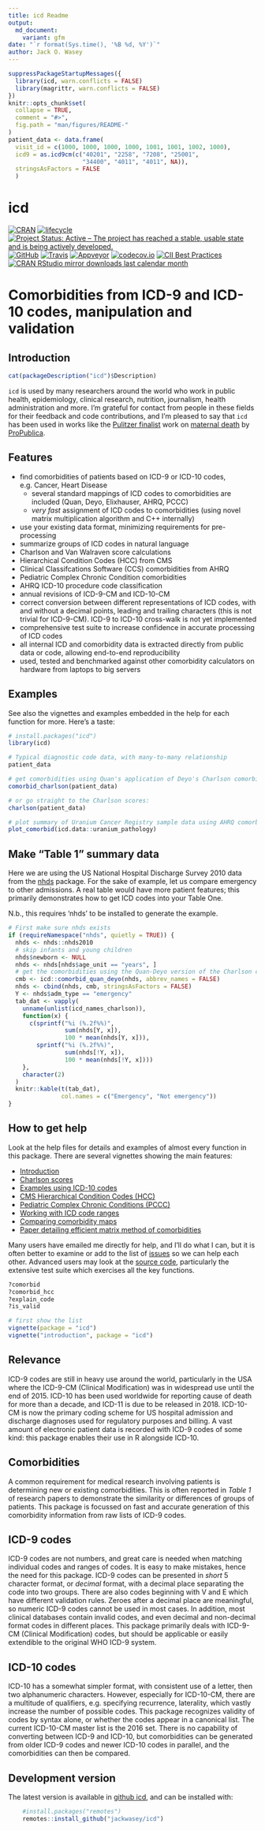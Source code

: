 ```yaml
---
title: icd Readme
output:
  md_document:
    variant: gfm
date: "`r format(Sys.time(), '%B %d, %Y')`"
author: Jack O. Wasey 
---
```

<!--
Copyright (C) 2014 - 2019  Jack O. Wasey

This file is part of icd.

icd is free software: you can redistribute it and/or modify
it under the terms of the GNU General Public License as published by
the Free Software Foundation, either version 3 of the License, or
(at your option) any later version.

icd is distributed in the hope that it will be useful,
but WITHOUT ANY WARRANTY; without even the implied warranty of
MERCHANTABILITY or FITNESS FOR A PARTICULAR PURPOSE. See the
GNU General Public License for more details.

You should have received a copy of the GNU General Public License
along with icd. If not, see <http:#www.gnu.org/licenses/>.
-->

<!-- README.md is generated from README.Rmd. Please edit that file and render with rmarkdown::render("README.Rmd")
-->
```r
suppressPackageStartupMessages({
  library(icd, warn.conflicts = FALSE)
  library(magrittr, warn.conflicts = FALSE)
})
knitr::opts_chunk$set(
  collapse = TRUE,
  comment = "#>",
  fig.path = "man/figures/README-"
)
patient_data <- data.frame(
  visit_id = c(1000, 1000, 1000, 1000, 1001, 1001, 1002, 1000),
  icd9 = as.icd9cm(c("40201", "2258", "7208", "25001",
                     "34400", "4011", "4011", NA)),
  stringsAsFactors = FALSE
  )
```

# icd

<!-- badges: start -->
[![CRAN](https://www.r-pkg.org/badges/version/icd "CRAN")](https://cran.r-project.org/package=icd)
[![lifecycle](https://img.shields.io/badge/lifecycle-stable-blue.svg)](https://www.tidyverse.org/lifecycle/#stable)
[![Project Status: Active – The project has reached a stable, usable state and is being actively developed.](https://www.repostatus.org/badges/latest/active.svg)](https://www.repostatus.org/#active)
[![GitHub](https://img.shields.io/badge/devel%20version-3.4-blue.svg?style=flat "GitHub")](https://github.com/jackwasey/icd)
[![Travis](https://travis-ci.org/jackwasey/icd.svg?branch=master "Travis Build Status")](https://travis-ci.org/jackwasey/icd)
[![Appveyor](https://ci.appveyor.com/api/projects/status/9ncfgxht3n5i8t60/branch/master?svg=true "Appveyor Build Status")](https://ci.appveyor.com/project/jackwasey/icd/branch/master)
[![codecov.io](https://codecov.io/github/jackwasey/icd/coverage.svg?branch=master "Core Code Coverage")](https://codecov.io/github/jackwasey/icd?branch=master)
[![CII Best Practices](https://bestpractices.coreinfrastructure.org/projects/2092/badge)](https://bestpractices.coreinfrastructure.org/projects/2092)
[![CRAN RStudio mirror downloads last calendar month](https://cranlogs.r-pkg.org/badges/icd "RStudio Mirror Downloads Last Calendar Month")](https://cran.r-project.org/package=icd)
<!-- badges: end -->
<!-- [![CRAN RStudio mirror downloads last week](https://cranlogs.r-pkg.org/badges/last-week/icd "RStudio Mirror Downloads Last Week")](https://cran.r-project.org/package=icd) -->

# Comorbidities from ICD-9 and ICD-10 codes, manipulation and validation

## Introduction

```r
cat(packageDescription("icd")$Description)
```

`icd` is used by many researchers around the world who work in public health, epidemiology, clinical research, nutrition, journalism, health administration and more. I'm grateful for contact from people in these fields for their feedback and code contributions, and I'm pleased to say that `icd` has been used in works like the [Pulitzer finalist](http://www.pulitzer.org/finalists/staff-propublica) work on [maternal death](http://www.pulitzer.org/finalists/staff-propublica) by [ProPublica](https://www.propublica.org).

## Features

 * find comorbidities of patients based on ICD-9 or ICD-10 codes, e.g. Cancer, Heart Disease
     + several standard mappings of ICD codes to comorbidities are included (Quan, Deyo, Elixhauser, AHRQ, PCCC)
     + *very fast* assignment of ICD codes to comorbidities (using novel matrix multiplication algorithm and C++ internally)
 * use your existing data format, minimizing requirements for pre-processing
 * summarize groups of ICD codes in natural language
 * Charlson and Van Walraven score calculations
 * Hierarchical Condition Codes (HCC) from CMS
 * Clinical Classifcations Software (CCS) comorbidities from AHRQ
 * Pediatric Complex Chronic Condition comorbidities
 * AHRQ ICD-10 procedure code classification
 * annual revisions of ICD-9-CM and ICD-10-CM
 * correct conversion between different representations of ICD codes, with and without a decimal points, leading and trailing characters (this is not trivial for ICD-9-CM). ICD-9 to ICD-10 cross-walk is not yet implemented
 * comprehensive test suite to increase confidence in accurate processing of ICD codes
 * all internal ICD and comorbidity data is extracted directly from public data or code, allowing end-to-end reproducibility
 * used, tested and benchmarked against other comorbidity calculators on hardware from laptops to big servers

## Examples

See also the vignettes and examples embedded in the help for each function for more. Here's a taste: 

```r
# install.packages("icd")
library(icd)

# Typical diagnostic code data, with many-to-many relationship
patient_data

# get comorbidities using Quan's application of Deyo's Charlson comorbidity groups
comorbid_charlson(patient_data)

# or go straight to the Charlson scores:
charlson(patient_data)

# plot summary of Uranium Cancer Registry sample data using AHRQ comorbidities
plot_comorbid(icd.data::uranium_pathology)
```

## Make "Table 1" summary data

Here we are using the US National Hospital Discharge Survey 2010 data from the [nhds](https://github.com/jackwasey/nhds) package. For the sake of example, let us compare emergency to other admissions. A real table would have more patient features; this primarily demonstrates how to get ICD codes into your Table One.

N.b., this requires 'nhds' to be installed to generate the example.

```r
# First make sure nhds exists
if (requireNamespace("nhds", quietly = TRUE)) {
  nhds <- nhds::nhds2010
  # skip infants and young children
  nhds$newborn <- NULL
  nhds <- nhds[nhds$age_unit == "years", ]
  # get the comorbidities using the Quan-Deyo version of the Charlson categories
  cmb <- icd::comorbid_quan_deyo(nhds, abbrev_names = FALSE)
  nhds <- cbind(nhds, cmb, stringsAsFactors = FALSE)
  Y <- nhds$adm_type == "emergency"
  tab_dat <- vapply(
    unname(unlist(icd_names_charlson)),
    function(x) {
      c(sprintf("%i (%.2f%%)", 
                sum(nhds[Y, x]), 
                100 * mean(nhds[Y, x])),
        sprintf("%i (%.2f%%)",
                sum(nhds[!Y, x]),
                100 * mean(nhds[!Y, x])))
    },
    character(2)
  )
  knitr::kable(t(tab_dat),
               col.names = c("Emergency", "Not emergency"))
}
```

## How to get help

Look at the help files for details and examples of almost every function in this package. There are several vignettes showing the main features:

 - [Introduction](introduction.html)
 - [Charlson scores](charlson-scores.html)
 - [Examples using ICD-10 codes](ICD-10.html)
 - [CMS Hierarchical Condition Codes (HCC)](CMS-HCC.html)
 - [Pediatric Complex Chronic Conditions (PCCC)](PCCC.html)
 - [Working with ICD code ranges](ranges.html)
 - [Comparing comorbidity maps](compare-maps.html)
 - [Paper detailing efficient matrix method of comorbidities](efficiency.html)

Many users have emailed me directly for help, and I'll do what I can, but it is often better to examine or add to the list of [issues](https://github.com/jackwasey/icd) so we can help each other. Advanced users may look at the [source code](https://github.com/jackwasey/icd), particularly the extensive test suite which exercises all the key functions.

``` r
?comorbid
?comorbid_hcc
?explain_code
?is_valid

# first show the list
vignette(package = "icd")
vignette("introduction", package = "icd")
```

## Relevance

ICD-9 codes are still in heavy use around the world, particularly in the USA where the ICD-9-CM (Clinical Modification) was in widespread use until the end of 2015. ICD-10 has been used worldwide for reporting cause of death for more than a decade, and ICD-11 is due to be released in 2018. ICD-10-CM is now the primary coding scheme for US hospital admission and discharge diagnoses used for regulatory purposes and billing. A vast amount of electronic patient data is recorded with ICD-9 codes of some kind: this package enables their use in R alongside ICD-10.

## Comorbidities

A common requirement for medical research involving patients is determining new or existing comorbidities. This is often reported in *Table 1* of research papers to demonstrate the similarity or differences of groups of patients. This package is focussed on fast and accurate generation of this comorbidity information from raw lists of ICD-9 codes.

## ICD-9 codes

ICD-9 codes are not numbers, and great care is needed when matching individual codes and ranges of codes. It is easy to make mistakes, hence the need for this package. ICD-9 codes can be presented in *short* 5 character format, or *decimal* format, with a decimal place separating the code into two groups. There are also codes beginning with V and E which have different validation rules. Zeroes after a decimal place are meaningful, so numeric ICD-9 codes cannot be used in most cases. In addition, most clinical databases contain invalid codes, and even decimal and non-decimal format codes in different places. This package primarily deals with ICD-9-CM (Clinical Modification) codes, but should be applicable or easily extendible to the original WHO ICD-9 system.

## ICD-10 codes

ICD-10 has a somewhat simpler format, with consistent use of a letter, then two alphanumeric characters. However, especially for ICD-10-CM, there are a multitude of qualifiers, e.g. specifying recurrence, laterality, which vastly increase the number of possible codes. This package recognizes validity of codes by syntax alone, or whether the codes appear in a canonical list. The current ICD-10-CM master list is the 2016 set. There is no capability of converting between ICD-9 and ICD-10, but comorbidities can be generated from older ICD-9 codes and newer ICD-10 codes in parallel, and the comorbidities can then be compared.

## Development version

The latest version is available in [github icd](https://github.com/jackwasey/icd), and can be installed with:
``` r
    #install.packages("remotes")
    remotes::install_github("jackwasey/icd")
```
